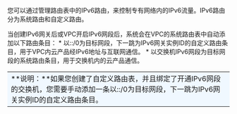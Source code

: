 您可以通过管理路由表中的IPv6路由，来控制专有网络内的IPv6流量。IPv6路由分为系统路由和自定义路由。
<td>
当创建IPv6网关后或VPC开启IPv6网段后，系统会在VPC的系统路由表中自动添加以下路由条目：
* 以::/0为目标网段，下一跳为IPv6网关实例ID的自定义路由条目，用于VPC内云产品经IPv6地址与互联网通信。
* 以交换机IPv6网段为目标网段的系统路由条目，用于交换机内的云产品通信。

<table><tr><td bgcolor=#F0F8FF>**说明：**如果您创建了自定义路由表，并且绑定了开通IPv6网段的交换机，您需要手动添加一条以::/0为目标网段，下一跳为IPv6网关实例ID的自定义路由条目。</td></tr></table>